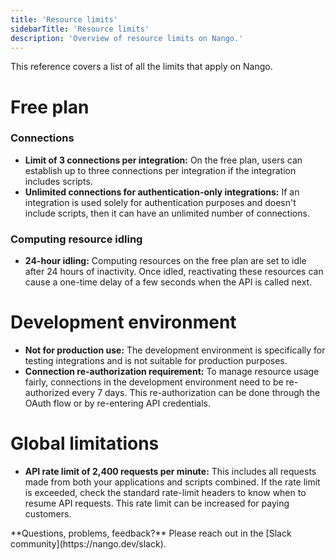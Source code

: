 ```yaml
---
title: 'Resource limits'
sidebarTitle: 'Resource limits'
description: 'Overview of resource limits on Nango.'
---
```


This reference covers a list of all the limits that apply on Nango.

# Free plan

### Connections

- **Limit of 3 connections per integration:** On the free plan, users can establish up to three connections per integration if the integration includes scripts.
- **Unlimited connections for authentication-only integrations:** If an integration is used solely for authentication purposes and doesn't include scripts, then it can have an unlimited number of connections.

### Computing resource idling

- **24-hour idling:** Computing resources on the free plan are set to idle after 24 hours of inactivity. Once idled, reactivating these resources can cause a one-time delay of a few seconds when the API is called next.

# Development environment

- **Not for production use:** The development environment is specifically for testing integrations and is not suitable for production purposes.
- **Connection re-authorization requirement:** To manage resource usage fairly, connections in the development environment need to be re-authorized every 7 days. This re-authorization can be done through the OAuth flow or by re-entering API credentials.

# Global limitations

- **API rate limit of 2,400 requests per minute:** This includes all requests made from both your applications and scripts combined. If the rate limit is exceeded, check the standard rate-limit headers to know when to resume API requests. This rate limit can be increased for paying customers.


<Tip>
**Questions, problems, feedback?** Please reach out in the [Slack community](https://nango.dev/slack).
</Tip>